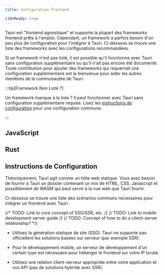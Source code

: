 ```yaml
---
title: Configuration Frontend

i18nReady: true
---
```



Tauri est "frontend agnostique" et supporte la plupart des frameworks frontend prêts à l'emploi. Cependant, un framework a parfois besoin d'un peu plus de configuration pour l'intégrer à Tauri. Ci-dessous se trouve une liste des frameworks avec les configurations recommandées.

Si un framework n'est pas listé, il est possible qu'il fonctionne avec Tauri sans configuration supplémentaire ou qu'il n'ait pas encore été documenté. Toute contribution pour ajouter des frameworks qui requerrait une configuration supplémentaire est la bienvenue pour aider les autres membres de la communautée de Tauri.

:::tip[Framework Non Listé ?]

Un framework manque à la liste ? Il peut fonctionner avec Tauri sans configuration supplémentaire requise. Lisez les [instructions de configuration](#instructions-de-configuration) pour une configuration commune.

:::

## JavaScript

<CardGrid>
  <LinkCard title="Next.js" href="/fr/start/frontend/nextjs/" />
  <LinkCard title="Nuxt" href="/fr/start/frontend/nuxt/" />
  <LinkCard title="Qwik" href="/fr/start/frontend/qwik/" />
  <LinkCard title="Svelte" href="/fr/start/frontend/svelte/" />
  <LinkCard title="Vite" href="/fr/start/frontend/vite/" />
  <LinkCard title="Webpack" href="/fr/start/frontend/webpack/" />
</CardGrid>

## Rust

<CardGrid>
  <LinkCard title="Leptos" href="/fr/start/frontend/leptos/" />
  <LinkCard title="Sycamore" href="/fr/start/frontend/sycamore/" />
  <LinkCard title="Trunk" href="/fr/start/frontend/trunk/" />
  <LinkCard title="Yew" href="/fr/start/frontend/yew/" />
</CardGrid>

## Instructions de Configuration

Théoriquement, Tauri agit comme un hôte web statique. Vous avez besoin de fournir à Tauri un dossier contenant un mix de HTML, CSS, Javascript et possiblement de WASM qui peut servir à la vue web que Tauri fourni.

Ci-dessous se trouve une liste des scénarios communs nécessaires pour intégrer un frontend avec Tauri :

{/* TODO: Link to core concept of SSG/SSR, etc. */}
{/* TODO: Link to mobile development server guide */}
{/* TODO: Concept of how to do a client-server relationship? */}

- Utilisez la génération statique de site (SSG). Tauri ne supporte pas officiellent les solutions basées sur serveur (par exemple SSR).
- Pour le développement mobile, un serveur de développement d'un certain type est nécessaire pour héberger le frontend sur votre IP locale.

- Utilisez une relation client-serveur appropriée entre votre application et vos API (pas de solutions hybride avec SSR).
